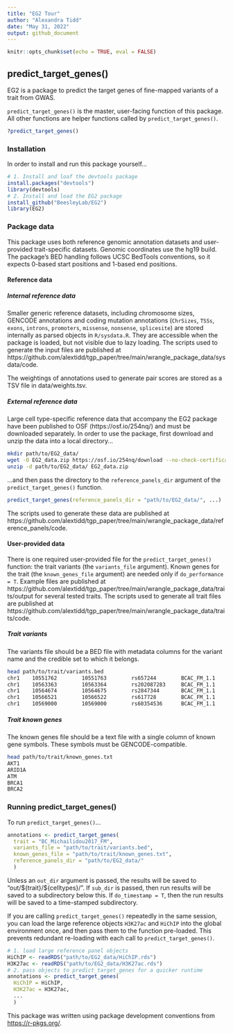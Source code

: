 ```yaml
---
title: "EG2 Tour"
author: "Alexandra Tidd"
date: "May 31, 2022"
output: github_document
---
```


```r
knitr::opts_chunk$set(echo = TRUE, eval = FALSE)
```

## predict_target_genes()

EG2 is a package to predict the target genes of fine-mapped variants of a trait from GWAS. 

`predict_target_genes()` is the master, user-facing function of this package. All other functions are helper functions called by `predict_target_genes()`. 
```r
?predict_target_genes()
```

### Installation
In order to install and run this package yourself...
```r
# 1. Install and loaf the devtools package
install.packages("devtools")
library(devtools)
# 2. Install and load the EG2 package
install_github("BeesleyLab/EG2")
library(EG2)
```

### Package data
This package uses both reference genomic annotation datasets and user-provided trait-specific datasets. Genomic coordinates use the hg19 build. The package's BED handling follows UCSC BedTools conventions, so it expects 0-based start positions and 1-based end positions.

#### Reference data
##### Internal reference data
Smaller generic reference datasets, including chromosome sizes, GENCODE annotations and coding mutation annotations (`ChrSizes`, `TSSs`, `exons`, `introns`, `promoters`, `missense`, `nonsense`, `splicesite`) are stored internally as parsed objects in `R/sysdata.R`. They are accessible when the package is loaded, but not visible due to lazy loading. The scripts used to generate the input files are published at https://github.com/alextidd/tgp_paper/tree/main/wrangle_package_data/sysdata/code.

The weightings of annotations used to generate pair scores are stored as a TSV file in data/weights.tsv.

##### External reference data
Large cell type-specific reference data that accompany the EG2 package have been published to OSF (https://osf.io/254nq/) and must be downloaded separately. In order to use the package, first download and unzip the data into a local directory...
```bash
mkdir path/to/EG2_data/
wget -O EG2_data.zip https://osf.io/254nq/download --no-check-certificate
unzip -d path/to/EG2_data/ EG2_data.zip
```
...and then pass the directory to the `reference_panels_dir` argument of the `predict_target_genes()` function. 
```r
predict_target_genes(reference_panels_dir = "path/to/EG2_data/", ...)
```
The scripts used to generate these data are published at https://github.com/alextidd/tgp_paper/tree/main/wrangle_package_data/reference_panels/code.

#### User-provided data
There is one required user-provided file for the `predict_target_genes()` function: the trait variants (the `variants_file` argument). Known genes for the trait (the `known_genes_file` argument) are needed only if `do_performance = T`. Example files are published at https://github.com/alextidd/tgp_paper/tree/main/wrangle_package_data/traits/output for several tested traits. The scripts used to generate all trait files are published at https://github.com/alextidd/tgp_paper/tree/main/wrangle_package_data/traits/code.

##### Trait variants 
The variants file should be a BED file with metadata columns for the variant name and the credible set to which it belongs.
```bash
head path/to/trait/variants.bed
chr1    10551762        10551763        rs657244        BCAC_FM_1.1
chr1    10563363        10563364        rs202087283     BCAC_FM_1.1
chr1    10564674        10564675        rs2847344       BCAC_FM_1.1
chr1    10566521        10566522        rs617728        BCAC_FM_1.1
chr1    10569000        10569000        rs60354536      BCAC_FM_1.1
```

##### Trait known genes
The known genes file should be a text file with a single column of known gene symbols. These symbols must be GENCODE-compatible.
```bash
head path/to/trait/known_genes.txt
AKT1
ARID1A
ATM
BRCA1
BRCA2
```

### Running predict_target_genes()
To run `predict_target_genes()`...
```r
annotations <- predict_target_genes(
  trait = "BC_Michailidou2017_FM",
  variants_file = "path/to/trait/variants.bed",
  known_genes_file = "path/to/trait/known_genes.txt",
  reference_panels_dir = "path/to/EG2_data/"
  )
```

Unless an `out_dir` argument is passed, the results will be saved to "out/\$\{trait\}/\$\{celltypes\}/". If `sub_dir` is passed, then run results will be saved to a subdirectory below this. If `do_timestamp = T`, then the run results will be saved to a time-stamped subdirectory. 

If you are calling `predict_target_genes()` repeatedly in the same session, you can load the large reference objects `H3K27ac` and `HiChIP` into the global environment once, and then pass them to the function pre-loaded. This prevents redundant re-loading with each call to `predict_target_genes()`.
```r
# 1. load large reference panel objects
HiChIP <- readRDS("path/to/EG2_data/HiChIP.rds")
H3K27ac <- readRDS("path/to/EG2_data/H3K27ac.rds")
# 2. pass objects to predict_target_genes for a quicker runtime
annotations <- predict_target_genes(
  HiChIP = HiChIP,
  H3K27ac = H3K27ac,
  ...
  )
```

This package was written using package development conventions from <https://r-pkgs.org/>. 



